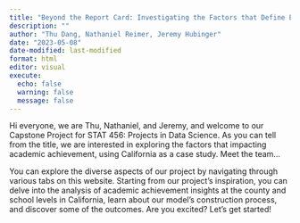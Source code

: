 ```yaml
---
title: "Beyond the Report Card: Investigating the Factors that Define Educational Achievement using California as a Case Study"
description: ""
author: "Thu Dang, Nathaniel Reimer, Jeremy Hubinger"
date: "2023-05-08"
date-modified: last-modified
format: html
editor: visual
execute: 
  echo: false
  warning: false
  message: false
---
```


Hi everyone, we are Thu, Nathaniel, and Jeremy, and welcome to our Capstone Project for STAT 456: Projects in Data Science. As you can tell from the title, we are interested in exploring the factors that impacting academic achievement, using California as a case study. Meet the team...

<insert our picture here>

You can explore the diverse aspects of our project by navigating through various tabs on this website. Starting from our project's inspiration, you can delve into the analysis of academic achievement insights at the county and school levels in California, learn about our model's construction process, and discover some of the outcomes. Are you excited? Let's get started!
